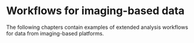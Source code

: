# Workflows for imaging-based data {#sec-img-workflows}

The following chapters contain examples of extended analysis workflows for data from imaging-based platforms.
